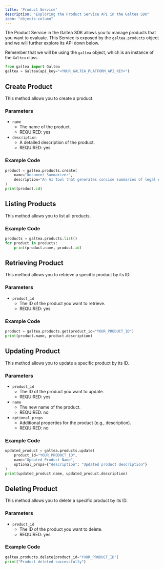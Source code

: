 ```yaml
---
title: 'Product Service'
description: "Exploring the Product Service API in the Galtea SDK"
icon: "objects-column"
---
```


The Product Service in the Galtea SDK allows you to manage products that you want to evaluate.
This Service is exposed by the `galtea.products` object and we will further explore its API down below.

Remember that we will be using the `galtea` object, which is an instance of the `Galtea` class.
```python
from galtea import Galtea
galtea = Galtea(api_key="<YOUR_GALTEA_PLATFORM_API_KEY>")
```

## Create Product

This method allows you to create a product.

### Parameters

- `name`
  - The name of the product.
  - REQUIRED: yes
- `description`
  - A detailed description of the product.
  - REQUIRED: yes

### Example Code

```python
product = galtea.products.create(
    name="Document Summarizer",
    description="An AI tool that generates concise summaries of legal documents while preserving key information."
)
print(product.id)
```

## Listing Products

This method allows you to list all products.

### Example Code

```python
products = galtea.products.list()
for product in products:
    print(product.name, product.id)
```

## Retrieving Product

This method allows you to retrieve a specific product by its ID.

### Parameters

- `product_id`
  - The ID of the product you want to retrieve.
  - REQUIRED: yes

### Example Code

```python
product = galtea.products.get(product_id="YOUR_PRODUCT_ID")
print(product.name, product.description)
```

## Updating Product

This method allows you to update a specific product by its ID.

### Parameters

- `product_id`
  - The ID of the product you want to update.
  - REQUIRED: yes
- `name`
  - The new name of the product.
  - REQUIRED: no
- `optional_props`
  - Additional properties for the product (e.g., description).
  - REQUIRED: no

### Example Code

```python
updated_product = galtea.products.update(
    product_id="YOUR_PRODUCT_ID",
    name="Updated Product Name",
    optional_props={"description": "Updated product description"}
)
print(updated_product.name, updated_product.description)
```

## Deleting Product

This method allows you to delete a specific product by its ID.

### Parameters

- `product_id`
  - The ID of the product you want to delete.
  - REQUIRED: yes

### Example Code

```python
galtea.products.delete(product_id="YOUR_PRODUCT_ID")
print("Product deleted successfully")
```

